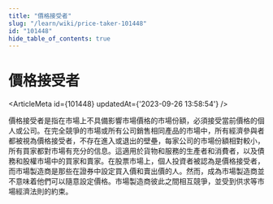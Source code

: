 ```yaml
---
title: "價格接受者"
slug: "/learn/wiki/price-taker-101448"
id: "101448"
hide_table_of_contents: true
---
```



# 價格接受者

<ArticleMeta id={101448} updatedAt={'2023-09-26 13:58:54'} />
<div className='border-solid border-b border-t-0 my-4 border-[var(--ifm-color-gray-300)]' />

價格接受者是指在市場上不具備影響市場價格的市場份額，必須接受當前價格的個人或公司。在完全競爭的市場或所有公司銷售相同產品的市場中，所有經濟參與者都被視為價格接受者，不存在進入或退出的壁壘，每家公司的市場份額相對較小，所有買家都對市場有充分的信息。這適用於貨物和服務的生產者和消費者，以及債務和股權市場中的買家和賣家。在股票市場上，個人投資者被認為是價格接受者，而市場製造商是那些在證券中設定買入價和賣出價的人。然而，成為市場製造商並不意味着他們可以隨意設定價格。市場製造商彼此之間相互競爭，並受到供求等市場經濟法則的約束。

